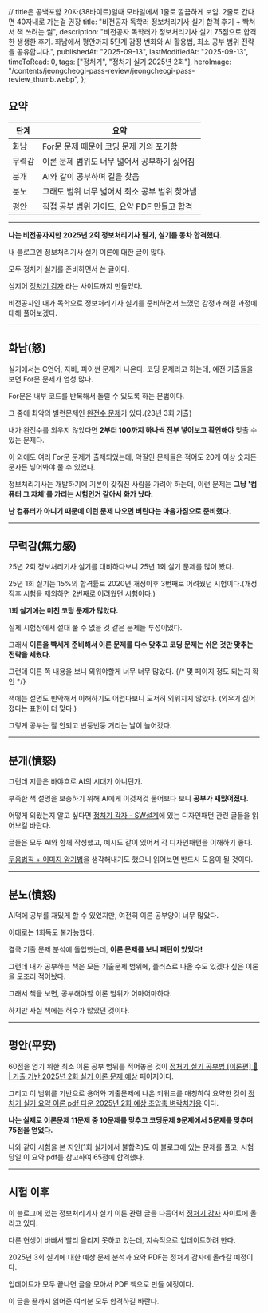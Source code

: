 
  // title은 공백포함 20자(38바이트)일때 모바일에서 1줄로 깔끔하게 보임. 2줄로 간다면 40자내로 가는걸 권장
  title: "비전공자 독학러 정보처리기사 실기 합격 후기 + 빡쳐서 책 쓰려는 썰",
  description:
    "비전공자 독학러가 정보처리기사 실기 75점으로 합격한 생생한 후기. 화남에서 평안까지 5단계 감정 변화와 AI 활용법, 최소 공부 범위 전략을 공유합니다.",
  publishedAt: "2025-09-13",
  lastModifiedAt: "2025-09-13",
  timeToRead: 0,
  tags: ["정처기", "정처기 실기 2025년 2회"],
  heroImage:
    "/contents/jeongcheogi-pass-review/jeongcheogi-pass-review_thumb.webp",
};

## 요약

| 단계   | 요약                                          |
| ------ | --------------------------------------------- |
| 화남   | For문 문제 때문에 코딩 문제 거의 포기함       |
| 무력감 | 이론 문제 범위도 너무 넓어서 공부하기 싫어짐  |
| 분개   | AI와 같이 공부하며 길을 찾음                  |
| 분노   | 그래도 범위 너무 넓어서 최소 공부 범위 찾아냄 |
| 평안   | 직접 공부 범위 가이드, 요약 PDF 만들고 합격   |

---

<ImageWithCaption
  src="/contents/jeongcheogi-pass-review/jeongcheogi-pass-review_thumb.webp"
  alt="비전공자 독학으로 정보처리기사 실기 75점 동차 합격한 후기"
  width={600}
  height={239}
  maxWidth={600}
/>

**나는 비전공자지만 2025년 2회 정보처리기사 필기, 실기를 동차 합격했다.**

내 블로그엔 정보처리기사 실기 이론에 대한 글이 많다.

모두 정처기 실기를 준비하면서 쓴 글이다.

심지어 [정처기 감자](https://jeongcheogi.edugamja.com) 라는 사이트까지 만들었다.

<ImageWithCaption
  src="/contents/jeongcheogi-pass-review/jeongcheogi_gamja.webp"
  alt="정처기 감자 사이트"
  width={500}
  height={564}
  maxWidth={450}
/>

<RedAlert title="정처기를 준비하면서 화나는 일이 많아서 만든 사이트다." />

비전공자인 내가 독학으로 정보처리기사 실기를 준비하면서 느꼈던 감정과 해결 과정에 대해 풀어보겠다.

---

## 화남(怒)

<ImageWithCaption
  src="/contents/jeongcheogi-pass-review/angry-computer_gamja.webp"
  alt="나를 컴퓨터 취급하는 시험은 처음이었잖슴 - 정보처리기사"
  caption="컴퓨터가 되어야 정보처리기사가 될 수 있는 건 아니잖아요"
  width={500}
  height={500}
  maxWidth={450}
/>

실기에서는 C언어, 자바, 파이썬 문제가 나온다. 코딩 문제라고 하는데, 예전 기출들을 보면 For문 문제가 엄청 많다.

For문은 내부 코드를 반복해서 돌릴 수 있도록 하는 문법이다.

그 중에 최악의 빌런문제인 [완전수 문제](https://jeongcheogi.edugamja.com/coding/c-language/perfect-number)가 있다.(23년 3회 기출)

<ImageWithCaption
  src="/contents/jeongcheogi-pass-review/perfect-number_problem.webp"
  alt="완전수 문제 - 정처기 감자"
  caption="완전수 문제는 정처기 감자에서 풀어볼 수 있다."
  width={500}
  height={500}
  maxWidth={450}
/>

내가 완전수를 외우지 않았다면 **2부터 100까지 하나씩 전부 넣어보고 확인해야** 맞출 수 있는 문제다.

이 외에도 여러 For문 문제가 출제되었는데, 악질인 문제들은 적어도 20개 이상 숫자든 문자든 넣어봐야 풀 수 있었다.

정보처리기사는 개발하기에 기본이 갖춰진 사람을 가려야 하는데, 이런 문제는 **그냥 '컴퓨터 그 자체'를 가리는 시험인거 같아서 화가 났다.**

**난 컴퓨터가 아니기 때문에 이런 문제 나오면 버린다는 마음가짐으로 준비했다.**

<RedAlert title="다행히 25년 2회에는 For문 문제가 없어졌다." />

---

## 무력감(無力感)

25년 2회 정보처리기사 실기를 대비하다보니 25년 1회 실기 문제를 많이 봤다.

25년 1회 실기는 15%의 합격률로 2020년 개정이후 3번째로 어려웠던 시험이다.(개정 직후 시험을 제외하면 2번째로 어려웠던 시험이다.)

**1회 실기에는 미친 코딩 문제가 많았다.**

<ImageWithCaption
  src="/contents/jeongcheogi-pass-review/redeye_gamja.webp"
  alt="완전 미친 정보처리기사 문제"
  caption="말도 안됨"
  width={500}
  height={500}
  maxWidth={450}
/>

실제 시험장에서 절대 풀 수 없을 것 같은 문제들 투성이었다.

그래서 **이론을 빡세게 준비해서 이론 문제를 다수 맞추고 코딩 문제는 쉬운 것만 맞추는 전략을 세웠다.**

그런데 이론 쪽 내용을 보니 외워야할게 너무 너무 많았다.
{/* 몇 페이지 정도 되는지 확인 */}

<ImageWithCaption
  src="/contents/jeongcheogi-pass-review/dodongtak_gamza.webp"
  alt="두둥탁!"
  caption="이론 범위가 미쳤잖아...!"
  width={500}
  height={500}
  maxWidth={450}
/>

책에는 설명도 빈약해서 이해하기도 어렵다보니 도저히 외워지지 않았다.
(외우기 싫어졌다는 표현이 더 맞다.)

그렇게 공부는 잘 안되고 빈둥빈둥 거리는 날이 늘어갔다.

<RedAlert title="이대로면 실기 합격은 불가능했다." />

---

## 분개(憤怒)

<ImageWithCaption
  src="/contents/jeongcheogi-pass-review/uprising_gamja.webp"
  alt="이대로 물러설순 없다"
  caption="이대로 물러설순 없다"
  width={500}
  height={500}
  maxWidth={450}
/>

그런데 지금은 바야흐로 AI의 시대가 아니던가.

부족한 책 설명을 보충하기 위해 AI에게 이것저것 물어보다 보니 **공부가 재밌어졌다.**

<RedAlert title="특히 디자인패턴은 책만 봐선 절대 외우지 못할거라고 생각했는데, AI와 함께 외울 수 있었다." />

<ImageWithCaption
  src="/contents/jeongcheogi-pass-review/design-pattern-quantity.webp"
  alt="디자인 패턴 외워야 하는 양"
  caption="디자인 패턴 외워야 하는 양 - 이걸 외운다고?"
  width={500}
  height={500}
  maxWidth={500}
/>

어떻게 외웠는지 알고 싶다면 [정처기 감자 - SW설계](https://jeongcheogi.edugamja.com/theory/sw-design)에 있는 디자인패턴 관련 글들을 읽어보길 바란다.

글들은 모두 AI와 함께 작성했고, 예시도 같이 있어서 각 디자인패턴을 이해하기 좋다.

[두음법칙 + 이미지 암기법](https://jeongcheogi.edugamja.com/theory/sw-design/design-pattern-cheatsheet)을 생각해내기도 했으니 읽어보면 반드시 도움이 될 것이다.

---

## 분노(憤怒)

AI덕에 공부를 재밌게 할 수 있었지만, 여전히 이론 공부양이 너무 많았다.

이대로는 1회독도 불가능했다.

결국 기출 문제 분석에 돌입했는데, **이론 문제를 보니 패턴이 있었다!**

<ImageWithCaption
  src="/contents/jeongcheogi-pass-review/stay_gamja.webp"
  alt="그건 외우지 않아도 돼! Stay~~~!"
  caption="그건 외우지 않아도 돼! Stay~!"
  width={500}
  height={500}
  maxWidth={500}
/>

<RedAlert title="60점을 얻기 위해선 최소 범위만 공부해도 되는거였다." />

그런데 내가 공부하는 책은 모든 기출문제 범위에, 플러스로 나올 수도 있겠다 싶은 이론을 모조리 적어놨다.

그래서 책을 보면, 공부해야할 이론 범위가 어마어마하다.

하지만 사실 책에는 허수가 많았던 것이다.

---

## 평안(平安)

60점을 얻기 위한 최소 이론 공부 범위를 적어놓은 것이 [정처기 실기 공부법 [이론편] 👺 | 기출 기반 2025년 2회 실기 이론 문제 예상](/ko/blog/korean-information-processing-engineer-practical-exam-strategy) 페이지이다.

그리고 이 범위를 기반으로 용어와 기출문제에 나온 키워드를 매칭하여 요약한 것이 [정처기 실기 요약 이론 pdf 다운 2025년 2회 예상 초압축 벼락치기용](/ko/blog/jeongcheogi-practical-theory-summary-pdf) 이다.

<RedAlert title="이 범위 내에서 나온 이론 문제가 11문제 중 9문제였다." />

<ImageWithCaption
  src="/contents/jeongcheogi-pass-review/jeongcheogi-practical-theory-summary-preview1.webp"
  alt="2025년 2회 예상 초압축 벼락치기용 pdf 일부"
  caption="2025년 2회 예상 초압축 벼락치기용 pdf 일부"
  width={1170}
  height={1170}
  maxWidth={500}
/>

**나는 실제로 이론문제 11문제 중 10문제를 맞추고 코딩문제 9문제에서 5문제를 맞추며 75점을 얻었다.**

나와 같이 시험을 본 지인(1회 실기에서 불합격)도 이 블로그에 있는 문제를 풀고, 시험 당일 이 요약 pdf를 참고하여 65점에 합격했다.

---

## 시험 이후

이 블로그에 있는 정보처리기사 실기 이론 관련 글을 다듬어서 [정처기 감자](https://jeongcheogi.edugamja.com) 사이트에 올리고 있다.

다른 현생이 바빠서 빨리 올리지 못하고 있는데, 지속적으로 업데이트하려 한다.

2025년 3회 실기에 대한 예상 문제 분석과 요약 PDF는 정처기 감자에 올라갈 예정이다.

업데이트가 모두 끝나면 글을 모아서 PDF 책으로 만들 예정이다.

이 글을 끝까지 읽어준 여러분 모두 합격하길 바란다.

<TooltipLink
  href="https://jeongcheogi.edugamja.com/"
  text="정처기 감자 사이트로 이동"
/>

<TooltipLink
  href="https://www.youtube.com/@%EC%A0%95%EC%B2%98%EA%B8%B0%EA%B0%90%EC%9E%90"
  text="정처기 감자 유튜브 채널로 이동"
/>
